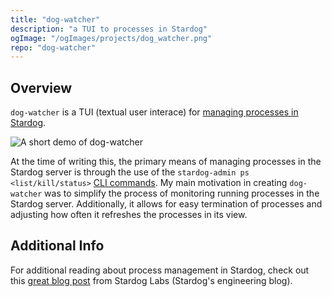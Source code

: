 ```yaml
---
title: "dog-watcher"
description: "a TUI to processes in Stardog"
ogImage: "/ogImages/projects/dog_watcher.png"
repo: "dog-watcher"
---
```



## Overview

`dog-watcher` is a TUI (textual user interace) for [managing processes in Stardog](https://docs.stardog.com/operating-stardog/server-administration/process-management).

<Image
  class="md:max-h-[720px] md:w-auto"
  src={gif}
  alt="A short demo of dog-watcher"
/>

At the time of writing this, the primary means of managing processes in the Stardog server is through the use of the `stardog-admin ps <list/kill/status>` [CLI commands](https://docs.stardog.com/stardog-admin-cli-reference/ps/). My main motivation in creating `dog-watcher` was to simplify the process of monitoring running processes in the Stardog server. Additionally, it allows for easy termination of processes and adjusting how often it refreshes the processes in its view.

## Additional Info

For additional reading about process management in Stardog, check out this [great blog post](https://www.stardog.com/labs/blog/unified-process-monitoring/) from Stardog Labs (Stardog's engineering blog).
